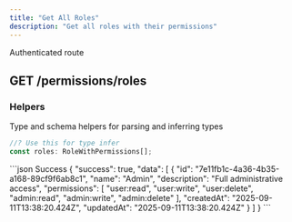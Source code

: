 ```yaml
---
title: "Get All Roles"
description: "Get all roles with their permissions"
---
```


<Info>Authenticated route</Info>
## GET /permissions/roles

### Helpers

Type and schema helpers for parsing and inferring types

```ts RoleWithPermissions[]
//? Use this for type infer
const roles: RoleWithPermissions[];
```

<ResponseExample>
```json Success
{
    "success": true,
    "data": [
        {
            "id": "7e11fb1c-4a36-4b35-a168-89cf9f6ab8c1",
            "name": "Admin",
            "description": "Full administrative access",
            "permissions": [
                "user:read",
                "user:write",
                "user:delete",
                "admin:read",
                "admin:write",
                "admin:delete"
            ],
            "createdAt": "2025-09-11T13:38:20.424Z",
            "updatedAt": "2025-09-11T13:38:20.424Z"
        }
    ]
}
```
</ResponseExample>
